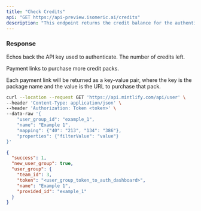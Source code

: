 ```yaml
---
title: "Check Credits"
api: "GET https://api-preview.isomeric.ai/credits"
description: "This endpoint returns the credit balance for the authenticating API key"
---
```


### Response

<ResponseField name="key" type="string">
  Echos back the API key used to authenticate.
</ResponseField>

<ResponseField name="remaining" type="number">
  The number of credits left.
</ResponseField>

<ResponseField name="buyMoreCredits" type="object">

Payment links to purchase more credit packs.

<Expandable title="Toggle object">

<ResponseField name="Plan Name" type="string">
  Each payment link will be returned as a key-value pair, where the key is the
  package name and the value is the URL to purchase that pack.
</ResponseField>

</Expandable>

</ResponseField>

<RequestExample>

```bash Example Request
curl --location --request GET 'https://api.mintlify.com/api/user' \
--header 'Content-Type: application/json' \
--header 'Authorization: Token <token>' \
--data-raw '{
    "user_group_id": "example_1",
    "name": "Example 1",
    "mapping": {"40": "213", "134": "386"},
    "properties": {"filterValue": "value"}
}'
```

</RequestExample>

<ResponseExample>

```json Response
{
  "success": 1,
  "new_user_group": true,
  "user_group": {
    "team_id": 3,
    "token": "<user_group_token_to_auth_dashboard>",
    "name": "Example 1",
    "provided_id": "example_1"
  }
}
```

</ResponseExample>
